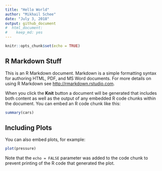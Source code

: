 ```yaml
---
title: "Hello World"
author: "Mikhail Schee"
date: "July 3, 2018"
output: github_document
#  html_document: 
#    keep_md: yes
---
```


```r
knitr::opts_chunk$set(echo = TRUE)
```

## R Markdown Stuff

This is an R Markdown document. Markdown is a simple formatting syntax for authoring HTML, PDF, and MS Word documents. For more details on using R Markdown see <http://rmarkdown.rstudio.com>.

When you click the **Knit** button a document will be generated that includes both content as well as the output of any embedded R code chunks within the document. You can embed an R code chunk like this:

```r
summary(cars)
```

## Including Plots

You can also embed plots, for example:

```r
plot(pressure)
```

Note that the `echo = FALSE` parameter was added to the code chunk to prevent printing of the R code that generated the plot.
